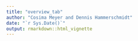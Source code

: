 ```yaml
---
title: "overview_tab"
author: "Cosima Meyer and Dennis Hammerschmidt"
date: "`r Sys.Date()`"
output: rmarkdown::html_vignette
---
```

